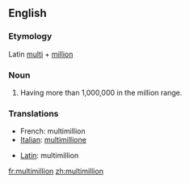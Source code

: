 ==English==

===Etymology===
Latin [[multi]] + [[million]]

===Noun===
{{en-noun-reg}}

# Having more than 1,000,000 in the million range.

===Translations===
{{top}}
*French: multimillion
*[[Italian]]: [[multimillione]]
{{mid}}
*[[Latin]]: multimillion
{{bottom}}

[[fr:multimillion]]
[[zh:multimillion]]
